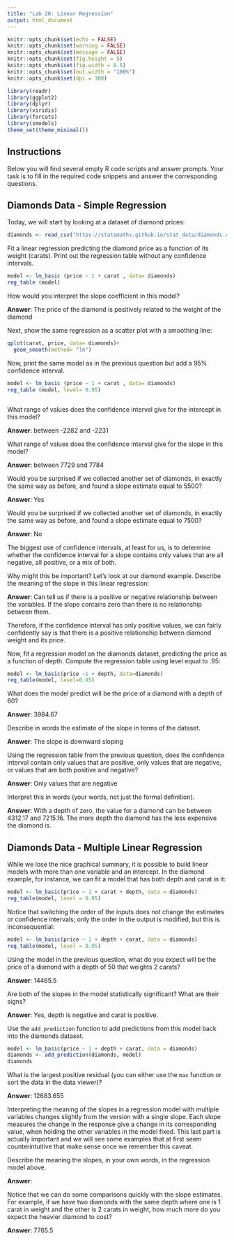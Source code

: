 ```yaml
---
title: "Lab 20: Linear Regression"
output: html_document
---
```


```r
knitr::opts_chunk$set(echo = FALSE)
knitr::opts_chunk$set(warning = FALSE)
knitr::opts_chunk$set(message = FALSE)
knitr::opts_chunk$set(fig.height = 5)
knitr::opts_chunk$set(fig.width = 8.5)
knitr::opts_chunk$set(out.width = "100%")
knitr::opts_chunk$set(dpi = 300)

library(readr)
library(ggplot2)
library(dplyr)
library(viridis)
library(forcats)
library(smodels)
theme_set(theme_minimal())
```

## Instructions

Below you will find several empty R code scripts and answer prompts. Your task
is to fill in the required code snippets and answer the corresponding
questions.

## Diamonds Data - Simple Regression

Today, we will start by looking at a dataset of diamond prices:

```r
diamonds <- read_csv("https://statsmaths.github.io/stat_data/diamonds.csv")
```

Fit a linear regression predicting the diamond price as a function of
its weight (carats). Print out the regression table without any confidence
intervals.

```r
model <- lm_basic (price ~ 1 + carat , data= diamonds)
reg_table (model)

```

How would you interpret the slope coefficient in this model?

**Answer**: The price of the diamond is positively related to the weight of the diamond 


Next, show the same regression as a scatter plot with a smoothing line:

```r

qplot(carat, price, data= diamonds)+
  geom_smooth(method= "lm")

```

Now, print the same model as in the previous question but add a 95%
confidence interval.

```r

model <- lm_basic (price ~ 1 + carat , data= diamonds)
reg_table (model, level= 0.95)



```

What range of values does the confidence interval give for the intercept
in this model?

**Answer**: between -2282 and -2231

What range of values does the confidence interval give for the slope
in this model?

**Answer**: between 7729 and 7784

Would you be surprised if we collected another set of diamonds, in exactly the
same way as before, and found a slope estimate equal to 5500?

**Answer**: Yes

Would you be surprised if we collected another set of diamonds, in exactly the
same way as before, and found a slope estimate equal to 7500?

**Answer**: No

The biggest use of confidence intervals, at least for us, is to
determine whether the confidence interval for a slope contains only values
that are all negative, all positive, or a mix of both.

Why might this be important? Let's look at our diamond example. Describe the
meaning of the slope in this linear regression:

**Answer**: Can tell us if there is a positive or negative relationship between the variables. If the slope contains zero than there is no relationship between them. 

Therefore, if the confidence interval has only positive values, we can
fairly confidently say is that there is a positive relationship between
diamond weight and its price.

Now, fit a regression model on the diamonds dataset, predicting the price as
a function of depth. Compute the regression table using level equal to .95:

```r

model <- lm_basic(price ~1 + depth, data=diamonds)
reg_table(model, level=0.95)

```

What does the model predict will be the price of a diamond with a depth of
60?

**Answer**: 3984.67

Describe in words the estimate of the slope in terms of the dataset.

**Answer**: The slope is downward sloping

Using the regression table from the previous question, does the
confidence interval contain only values that are positive, only values that
are negative, or values that are both positive and negative?

**Answer**: Only values that are negative

Interpret this in words (your words, not just the formal definition).

**Answer**: With a depth of zero, the value for a diamond can be between 4312.17 and 7215.16. The more depth the diamond has the less expensive the diamond is. 

## Diamonds Data - Multiple Linear Regression

While we lose the nice graphical summary, it is possible to build linear
models with more than one variable and an intercept. In the diamond example,
for instance, we can fit a model that has both depth and carat in it:

```r
model <- lm_basic(price ~ 1 + carat + depth, data = diamonds)
reg_table(model, level = 0.95)
```

Notice that switching the order of the inputs does not change the estimates
or confidence intervals; only the order in the output is modified, but this
is inconsequential:

```r
model <- lm_basic(price ~ 1 + depth + carat, data = diamonds)
reg_table(model, level = 0.95)
```

Using the model in the previous question, what do you expect will be the
price of a diamond with a depth of 50 that weights 2 carats?

**Answer**: 14465.5

Are both of the slopes in the model statistically significant? What are
their signs?

**Answer**: Yes, depth is negative and carat is positive. 

Use the `add_prediction` function to add predictions from this model
back into the diamonds dataset.

```r

model <- lm_basic(price ~ 1 + depth + carat, data = diamonds)
diamonds <- add_prediction(diamonds, model)
diamonds

```

What is the largest positive residual (you can either use the `max` function
or sort the data in the data viewer)?

**Answer**: 12683.655

Interpreting the meaning of the slopes in a regression model with
multiple variables changes slightly from the version with a single slope.
Each slope measures the change in the response give a change in its
corresponding value, when holding the other variables in the model fixed.
This last part is actually important and we will see some examples that at
first seem counterintuitive that make sense once we remember this caveat.

Describe the meaning the slopes, in your own words, in the regression model
above.

**Answer**: 

Notice that we can do some comparisons quickly with the slope estimates.
For example, if we have two diamonds with the same depth where one is 1
carat in weight and the other is 2 carats in weight, how much more do you
expect the heavier diamond to cost?

**Answer**: 7765.5 


